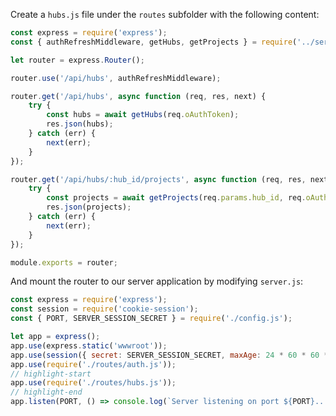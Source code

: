 Create a `hubs.js` file under the `routes` subfolder with the following content:

```js title="routes/hubs.js"
const express = require('express');
const { authRefreshMiddleware, getHubs, getProjects } = require('../services/aps.js');

let router = express.Router();

router.use('/api/hubs', authRefreshMiddleware);

router.get('/api/hubs', async function (req, res, next) {
    try {
        const hubs = await getHubs(req.oAuthToken);
        res.json(hubs);
    } catch (err) {
        next(err);
    }
});

router.get('/api/hubs/:hub_id/projects', async function (req, res, next) {
    try {
        const projects = await getProjects(req.params.hub_id, req.oAuthToken);
        res.json(projects);
    } catch (err) {
        next(err);
    }
});

module.exports = router;
```

And mount the router to our server application by modifying `server.js`:

```js title="server.js"
const express = require('express');
const session = require('cookie-session');
const { PORT, SERVER_SESSION_SECRET } = require('./config.js');

let app = express();
app.use(express.static('wwwroot'));
app.use(session({ secret: SERVER_SESSION_SECRET, maxAge: 24 * 60 * 60 * 1000 }));
app.use(require('./routes/auth.js'));
// highlight-start
app.use(require('./routes/hubs.js'));
// highlight-end
app.listen(PORT, () => console.log(`Server listening on port ${PORT}...`));
```
